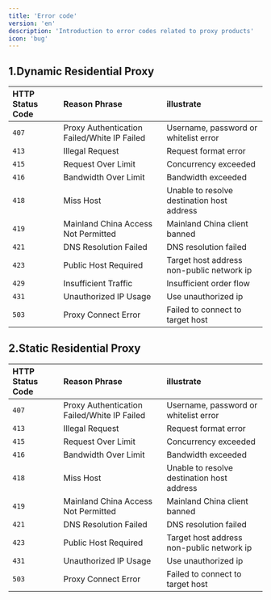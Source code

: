 ```yaml
---
title: 'Error code'
version: 'en'
description: 'Introduction to error codes related to proxy products'
icon: 'bug'
---
```


## 1.Dynamic Residential Proxy
| HTTP Status Code  | Reason Phrase| illustrate   |
|:-----------  |:-----------------|:---------|
|`407` |Proxy Authentication Failed/White IP Failed|Username, password or whitelist error|
|`413` |Illegal Request|Request format error|
|`415` |Request Over Limit|Concurrency exceeded|
|`416` |Bandwidth Over Limit|Bandwidth exceeded|
|`418` |Miss Host|Unable to resolve destination host address|
|`419` |Mainland China Access Not Permitted|Mainland China client banned|
|`421` |DNS Resolution Failed|DNS resolution failed|
|`423` |Public Host Required|Target host address non-public network ip|
|`429` |Insufficient Traffic|Insufficient order flow|
|`431` |Unauthorized IP Usage|Use unauthorized ip|
|`503` |Proxy Connect Error|Failed to connect to target host|

## 2.Static Residential Proxy
| HTTP Status Code   | Reason Phrase| illustrate    |
|:----------- |:-----------------|:---------|
|`407`|Proxy Authentication Failed/White IP Failed|Username, password or whitelist error|
|`413` |Illegal Request|Request format error|
|`415` |Request Over Limit|Concurrency exceeded|
|`416` |Bandwidth Over Limit|Bandwidth exceeded|
|`418` |Miss Host|Unable to resolve destination host address|
|`419` |Mainland China Access Not Permitted|Mainland China client banned|
|`421` |DNS Resolution Failed|DNS resolution failed|
|`423` |Public Host Required|Target host address non-public network ip|
|`431` |Unauthorized IP Usage|Use unauthorized ip|
|`503` |Proxy Connect Error|Failed to connect to target host|